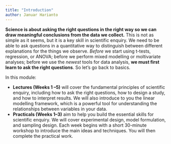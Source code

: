 ```yaml
---
title: "Introduction"
author: Januar Harianto
---
```



**Science is about asking the right questions in the right way so we can draw meaningful conclusions from the data we collect.**
This is not as simple as it seems, but it is a key skill in scientific enquiry. We need to be able to ask questions in a quantitative way to distinguish between different explanations for the things we observe. *Before* we start using t-tests, regression, or ANOVA; before we perform mixed modelling or moltivariate analyses; before we use the *newest* tools for data analysis, **we must first learn to ask the right questions**. So let’s go back to basics. 

In this module:

- **Lectures (Weeks 1 --5)** will cover the fundamental principles of scientific enquiry, including how to ask the right questions, how to design a study, and how to interpret results. We will also introduce to you the linear modelling framework, which is a powerful tool for understanding the relationships between variables in your data.
- **Practicals (Weeks 1--3)** aim to help you build the essential skills for scientific enquiry. We will cover experimental design, model formulation, and sampling design. Each week begins with a short 30-minute workshop to introduce the main ideas and techniques. You will then complete the practical work.
